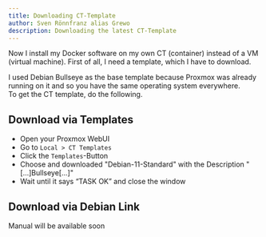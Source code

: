 ```yaml
---
title: Downloading CT-Template
author: Sven Rönnfranz alias Grewo
description: Downloading the latest CT-Template
---
```


Now I install my Docker software on my own CT (container) instead of a VM (virtual machine). First of all, I need a template, which I have to download.

I used Debian Bullseye as the base template because Proxmox was already running on it and so you have the same operating system everywhere.<br/>
To get the CT template, do the following.

## Download via Templates
* Open your Proxmox WebUI
* Go to `Local > CT Templates`
* Click the `Templates`-Button
* Choose and downloaded "Debian-11-Standard" with the Description "[...]Bullseye[...]"
* Wait until it says “TASK OK” and close the window

## Download via Debian Link
Manual will be available soon
